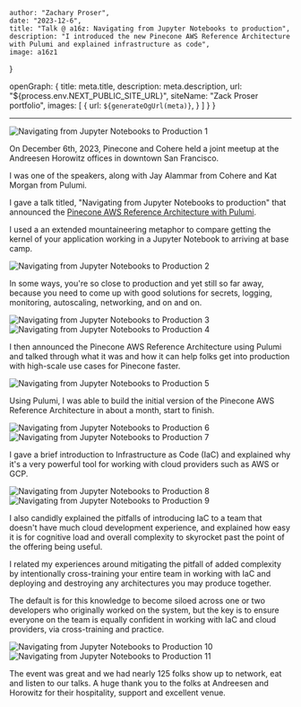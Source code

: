 


    author: "Zachary Proser", 
    date: "2023-12-6",
    title: "Talk @ a16z: Navigating from Jupyter Notebooks to production", 
    description: "I introduced the new Pinecone AWS Reference Architecture with Pulumi and explained infrastructure as code",
    image: a16z1
}

  openGraph: {
    title: meta.title,
    description: meta.description,
    url: "${process.env.NEXT_PUBLIC_SITE_URL}", 
    siteName: "Zack Proser portfolio",
    images: [
      {
        url: `${generateOgUrl(meta)}`,
      }
    ]
  }
}


--- 

<Image src={a16z1} alt="Navigating from Jupyter Notebooks to Production 1" />

On December 6th, 2023, Pinecone and Cohere held a joint meetup at the Andreesen Horowitz offices in downtown San Francisco. 

I was one of the speakers, along with Jay Alammar from Cohere and Kat Morgan from Pulumi.

I gave a talk titled, "Navigating from Jupyter Notebooks to production" that announced the [Pinecone AWS Reference Architecture with Pulumi](/blog/pinecone-reference-architecture-launch).

<Tweet id="1732228822626619637" />

I used a an extended mountaineering metaphor to compare getting the kernel of your application working in a Jupyter Notebook to arriving at base camp. 

<Image src={a16z2} alt="Navigating from Jupyter Notebooks to Production 2" />

In some ways, you're so close to production and yet still so far away, because you need to come up with good solutions for secrets, logging, monitoring, autoscaling, networking, and on and on. 

<Image src={a16z3} alt="Navigating from Jupyter Notebooks to Production 3" />

<Image src={a16z4} alt="Navigating from Jupyter Notebooks to Production 4" />

I then announced the Pinecone AWS Reference Architecture using Pulumi and talked through what it was and how it can help folks get into production with high-scale use cases for Pinecone faster. 

<Image src={a16z5} alt="Navigating from Jupyter Notebooks to Production 5" />

Using Pulumi, I was able to build the initial version of the Pinecone AWS Reference Architecture in about a month, start to finish.

<Image src={a16z6} alt="Navigating from Jupyter Notebooks to Production 6" />

<Image src={a16z7} alt="Navigating from Jupyter Notebooks to Production 7" />

I gave a brief introduction to Infrastructure as Code (IaC) and explained why it's a very powerful tool for working with cloud providers such as AWS or GCP.

<Image src={a16z8} alt="Navigating from Jupyter Notebooks to Production 8" />

<Image src={a16z9} alt="Navigating from Jupyter Notebooks to Production 9" />

I also candidly explained the pitfalls of introducing IaC to a team that doesn't have much cloud development experience, and explained how easy it is for cognitive load and overall complexity to skyrocket past the point of the offering being useful. 

I related my experiences around mitigating the pitfall of added complexity by intentionally cross-training your entire team in working with IaC and deploying and destroying any architectures you may produce together.

The default is for this knowledge to become siloed across one or two developers who originally worked on the system, but the key is to ensure everyone on the team is equally confident in working with IaC and cloud providers, via cross-training and practice.

<Image src={a16z10} alt="Navigating from Jupyter Notebooks to Production 10" />

<Image src={a16z11} alt="Navigating from Jupyter Notebooks to Production 11" />

The event was great and we had nearly 125 folks show up to network, eat and listen to our talks. A huge thank you to the folks at Andreesen and Horowitz for their hospitality, support and excellent venue.
